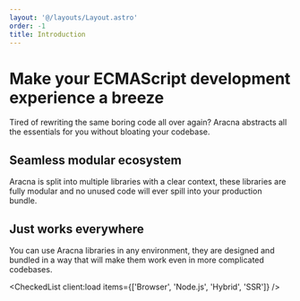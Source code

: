 ```yaml
---
layout: '@/layouts/Layout.astro'
order: -1
title: Introduction
---
```



# Make your ECMAScript development experience a breeze

Tired of rewriting the same boring code all over again? Aracna abstracts all the essentials for you without bloating your codebase.

## Seamless modular ecosystem

Aracna is split into multiple libraries with a clear context, these libraries are fully modular and no unused code will ever spill into your
production bundle.

<LibrariesCardsBlock client:load />

## Just works everywhere

You can use Aracna libraries in any environment, they are designed and bundled in a way that will make them work even in more complicated codebases.

<CheckedList client:load items={['Browser', 'Node.js', 'Hybrid', 'SSR']} />
